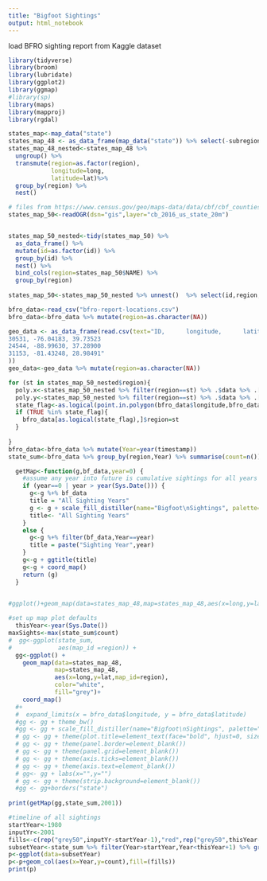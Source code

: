 ```yaml
---
title: "Bigfoot Sightings"
output: html_notebook
---
```

load BFRO sighting report from Kaggle dataset
```r
library(tidyverse)
library(broom)
library(lubridate)
library(ggplot2)
library(ggmap)
#library(sp)
library(maps)
library(mapproj)
library(rgdal)


```

```r
states_map<-map_data("state")
states_map_48 <- as_data_frame(map_data("state")) %>% select(-subregion)
states_map_48_nested<-states_map_48 %>% 
  ungroup() %>% 
  transmute(region=as.factor(region),
            longitude=long,
            latitude=lat)%>%
  group_by(region) %>% 
  nest()

# files from https://www.census.gov/geo/maps-data/data/cbf/cbf_counties.html put in gis directory
states_map_50<-readOGR(dsn="gis",layer="cb_2016_us_state_20m")


states_map_50_nested<-tidy(states_map_50) %>% 
  as_data_frame() %>% 
  mutate(id=as.factor(id)) %>% 
  group_by(id) %>% 
  nest() %>% 
  bind_cols(region=states_map_50$NAME) %>% 
  group_by(region)
  
states_map_50<-states_map_50_nested %>% unnest()  %>% select(id,region,long,lat)
```
```r

bfro_data<-read_csv("bfro-report-locations.csv")
bfro_data<-bfro_data %>% mutate(region=as.character(NA))

geo_data <- as_data_frame(read.csv(text="ID,      longitude,      latitude
30531, -76.04183, 39.73523
24544, -88.99630, 37.28900
31153, -81.43248, 28.98491"
))
geo_data<-geo_data %>% mutate(region=as.character(NA))
```

```r
for (st in states_map_50_nested$region){
  poly.x<-states_map_50_nested %>% filter(region==st) %>% .$data %>% .[[1]] %>% .$long
  poly.y<-states_map_50_nested %>% filter(region==st) %>% .$data %>% .[[1]] %>% .$lat
  state_flag<-as.logical(point.in.polygon(bfro_data$longitude,bfro_data$latitude,poly.x,poly.y))
  if (TRUE %in% state_flag){
    bfro_data[as.logical(state_flag),]$region=st
  }
  
}
bfro_data<-bfro_data %>% mutate(Year=year(timestamp))
state_sum<-bfro_data %>% group_by(region,Year) %>% summarise(count=n()) 

```

```r
  
  getMap<-function(g,bf_data,year=0) {
    #assume any year into future is cumulative sightings for all years
    if (year==0 | year > year(Sys.Date())) {
      g<-g %+% bf_data
      title = "All Sighting Years"
      g <- g + scale_fill_distiller(name="Bigfoot\nSightings", palette="Greens", na.value="#7f7f7f")
      title<- "All Sighting Years"
    }
    else {
      g<-g %+% filter(bf_data,Year==year)
      title = paste("Sighting Year",year)
    }
    g<-g + ggtitle(title)
    g<-g + coord_map()
    return (g)
  }
  

#ggplot()+geom_map(data=states_map_48,map=states_map_48,aes(x=long,y=lat,map_id=region),color="white",fill="grey")+coord_map()

#set up map plot defaults
  thisYear<-year(Sys.Date())
maxSights<-max(state_sum$count)
#  gg<-ggplot(state_sum, 
#             aes(map_id =region)) + 
  gg<-ggplot() + 
    geom_map(data=states_map_48,
             map=states_map_48,
             aes(x=long,y=lat,map_id=region),
             color="white",
             fill="grey")+
    coord_map()
  #+
  #  expand_limits(x = bfro_data$longitude, y = bfro_data$latitude)
  #gg <- gg + theme_bw()
  #gg <- gg + scale_fill_distiller(name="Bigfoot\nSightings", palette="Greens", na.value="#7f7f7f",limits=c(0,maxSights))
  # gg <- gg + theme(plot.title=element_text(face="bold", hjust=0, size=24))
  # gg <- gg + theme(panel.border=element_blank())
  # gg <- gg + theme(panel.grid=element_blank())
  # gg <- gg + theme(axis.ticks=element_blank())
  # gg <- gg + theme(axis.text=element_blank())
  # gg<- gg + labs(x="",y="")
  # gg <- gg + theme(strip.background=element_blank())
  #gg <- gg+borders("state")
  
print(getMap(gg,state_sum,2001))
```

```r
#timeline of all sightings  
startYear<-1980
inputYr<-2001
fills<-c(rep("grey50",inputYr-startYear-1),"red",rep("grey50",thisYear-inputYr))
subsetYear<-state_sum %>% filter(Year>startYear,Year<thisYear+1) %>% group_by(Year) %>% summarize(count=sum(count))
p<-ggplot(data=subsetYear)
p<-p+geom_col(aes(x=Year,y=count),fill=(fills))
print(p)

```

